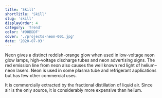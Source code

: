 ```yaml
---
title: 'Skill'
shortTitle: 'Skill'
slug: 'skill'
displayOrder: 4
category: 'Trend'
color: '#90BDDF'
cover: './projects-neon-001.jpg'
date: '2020-07-03'
---
```


Neon gives a distinct reddish-orange glow when used in low-voltage neon glow lamps, high-voltage discharge tubes and neon advertising signs. The red emission line from neon also causes the well known red light of helium–neon lasers. Neon is used in some plasma tube and refrigerant applications but has few other commercial uses.

It is commercially extracted by the fractional distillation of liquid air. Since air is the only source, it is considerably more expensive than helium.
